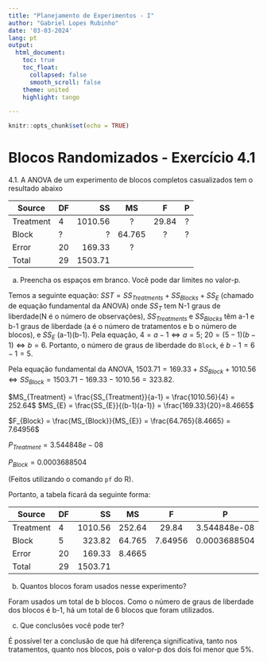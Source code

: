 ```yaml
---
title: "Planejamento de Experimentos - I"
author: "Gabriel Lopes Rubinho"
date: '03-03-2024'
lang: pt
output: 
  html_document:
    toc: true
    toc_float:
      collapsed: false
      smooth_scroll: false
    theme: united
    highlight: tango

---
```


```r
knitr::opts_chunk$set(echo = TRUE)
```

# Blocos Randomizados - Exercício 4.1

4.1. A ANOVA de um experimento de blocos completos casualizados tem o resultado abaixo


| Source | DF | SS | MS | F | P |
|---------|:-----|------:|:------:|:------:|:------:|
| Treatment      |   4 |   1010.56  |   ?   |   29.84   | ? |
| Block     | ?  |  ? |   64.765  |    ? |  ? |
| Error       |   20  |   169.33   |    ?   |       | |
| Total       |   29  |   1503.71   |       |       | |

a. Preencha os espaços em branco. Você pode dar limites no valor-p.  



Temos a seguinte equação: $SS{T} = SS_{Treatments} + SS_{Blocks} + SS_{E}$ (chamado de equação fundamental da ANOVA) onde $SS_{T}$ tem N-1 graus de liberdade(N é o número de observações), $SS_{Treatments}$ e $SS_{Blocks}$ têm a-1 e b-1 graus de liberdade (a é o número de tratamentos e b o número de blocos), e $SS_{E}$ (a-1)(b-1). Pela equação, $4 = a-1 \iff a = 5$; $20 = (5-1)(b-1) \iff b = 6$. Portanto, o número de graus de liberdade do `Block`, é $b-1 = 6-1 = 5$.  

Pela equação fundamental da ANOVA, $1503.71 = 169.33 + SS_{Block} + 1010.56 \iff SS_{Block} = 1503.71 - 169.33 - 1010.56 = 323.82$.  

$MS_{Treatment} = \frac{SS_{Treatment}}{a-1} = \frac{1010.56}{4} = 252.64$
$MS_{E} = \frac{SS_{E}}{(b-1)(a-1)} = \frac{169.33}{20}=8.4665$  

$F_{Block} = \frac{MS_{Block}}{MS_{E}} = \frac{64.765}{8.4665} = 7.64956$


$P_{Treatment} = 3.544848e-08$  

$P_{Block} = 0.0003688504$  

(Feitos utilizando o comando `pf` do R).

Portanto, a tabela ficará da seguinte forma:

| Source | DF | SS | MS | F | P |
|---------|:-----|------:|:------:|:------:|:------:|
| Treatment      |   4 |   1010.56  |   252.64   |   29.84   |3.544848e-08  |
| Block     | 5  |  323.82 |   64.765  |    7.64956 |  0.0003688504 |
| Error       |   20  |   169.33   |    8.4665   |       | |
| Total       |   29  |   1503.71   |       |       | |






\newline

(b) Quantos blocos foram usados nesse experimento?

Foram usados um total de b blocos. Como o número de graus de liberdade dos blocos é b-1, há um total de 6 blocos que foram utilizados.


(c) Que conclusões você pode ter?

É possível ter a conclusão de que há diferença significativa, tanto nos tratamentos, quanto nos blocos, pois o valor-p dos dois foi menor que 5\%. 


